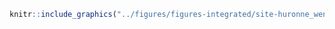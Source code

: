 <!-- #### Sites d’intérêt - Nation Huronne-Wendat - Histoire {-} -->


<!-- -------------------------------------------------- -->

```r
knitr::include_graphics("../figures/figures-integrated/site-huronne_wendat_histoire.png")
```

<br>
